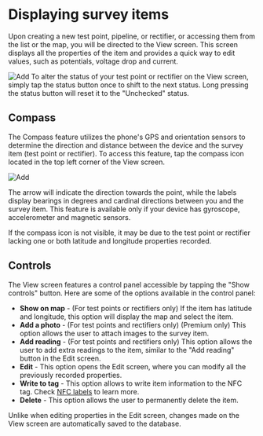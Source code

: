 
# Displaying survey items

Upon creating a new test point, pipeline, or rectifier, or accessing them from the list or the map, you will be directed to the View screen. This screen displays all the properties of the item and provides a quick way to edit values, such as potentials, voltage drop and current.

<ImageView>
  <Image
    src="/images/manage_survey/4.1.png"
    alt="Add"
    width={300}
    height={300}
  />
</ImageView>

<Callout type="info" emoji="ℹ️">
  To alter the status of your test point or rectifier on the View screen, simply
  tap the status button once to shift to the next status. Long pressing the
  status button will reset it to the "Unchecked" status.
</Callout>

## Compass

The Compass feature utilizes the phone's GPS and orientation sensors to determine the direction and distance between the device and the survey item (test point or rectifier). To access this feature, tap the compass icon located in the top left corner of the View screen.

<ImageView>
  <Image
    src="/images/manage_survey/4.2.png"
    alt="Add"
    width={300}
    height={300}
  />
</ImageView>

The arrow will indicate the direction towards the point, while the labels display bearings in degrees and cardinal directions between you and the survey item. This feature is available only if your device has gyroscope, accelerometer and magnetic sensors.

<Callout type="info" emoji="ℹ️">
  If the compass icon is not visible, it may be due to the test point or
  rectifier lacking one or both latitude and longitude properties recorded.
</Callout>

## Controls

The View screen features a control panel accessible by tapping the "Show controls" button. Here are some of the options available in the control panel:

- **Show on map** - (For test points or rectifiers only) If the item has latitude and longitude, this option will display the map and select the item.
- **Add a photo** - (For test points and rectifiers only) (Premium only) This option allows the user to attach images to the survey item.
- **Add reading** - (For test points and rectifiers only) This option allows the user to add extra readings to the item, similar to the "Add reading" button in the Edit screen.
- **Edit** - This option opens the Edit screen, where you can modify all the previously recorded properties.
- **Write to tag** - This option allows to write item information to the NFC tag. Check [NFC labels](../nfc.mdx) to learn more.
- **Delete** - This option allows the user to permanently delete the item.

<Callout type="info" emoji="ℹ️">
  Unlike when editing properties in the Edit screen, changes made on the View
  screen are automatically saved to the database.
</Callout>
